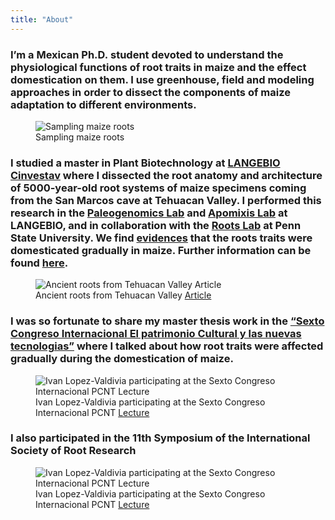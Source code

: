 ```yaml
---
title: "About"
---
```


### I'm a Mexican Ph.D. student devoted to understand the physiological functions of root traits in maize and the effect domestication on them. I use greenhouse, field and modeling approaches in order to dissect the components of maize adaptation to different environments.

![Sampling maize roots](ivan1.png)

### I studied a master in Plant Biotechnology at [LANGEBIO Cinvestav](https://langebio.cinvestav.mx/) where I dissected the root anatomy and architecture of 5000-year-old root systems of maize specimens coming from the San Marcos cave at Tehuacan Valley. I performed this research in the [Paleogenomics Lab](https://langebio.cinvestav.mx/Dr-Rafael-Montiel) and [Apomixis Lab](https://langebio.cinvestav.mx/Dr-Jean-Philippe-Vielle.html) at LANGEBIO, and in collaboration with the [Roots Lab](https://plantscience.psu.edu/research/labs/roots) at Penn State University. We find [evidences](https://www.pnas.org/doi/10.1073/pnas.2110245119) that the roots traits were domesticated gradually in maize. Further information can be found [here](https://www.psu.edu/news/research/story/getting-root-corn-domestication-knowledge-may-help-plant-breeders/).

![Ancient roots from Tehuacan Valley [Article](https://www.pnas.org/doi/10.1073/pnas.2110245119)](Figure1.png)

### I was so fortunate to share my master thesis work in the ["Sexto Congreso Internacional El patrimonio Cultural y las nuevas tecnologias"](https://www.youtube.com/watch?v=EHGk6d-GebA&list=LL&index=42&t=2987s&ab_channel=INAHTV) where I talked about how root traits were affected gradually during the domestication of maize.

![Ivan Lopez-Valdivia participating at the Sexto Congreso Internacional PCNT [Lecture](https://www.youtube.com/watch?v=EHGk6d-GebA&list=LL&index=42&t=2987s&ab_channel=INAHTV)](INAH_Lopez-Valdivia.png) 

### I also participated in the 11th Symposium of the International Society of Root Research 
![Ivan Lopez-Valdivia participating at the Sexto Congreso Internacional PCNT [Lecture](https://youtu.be/29ybEM12f1k)](ISRR_LopezValdivia.png)
